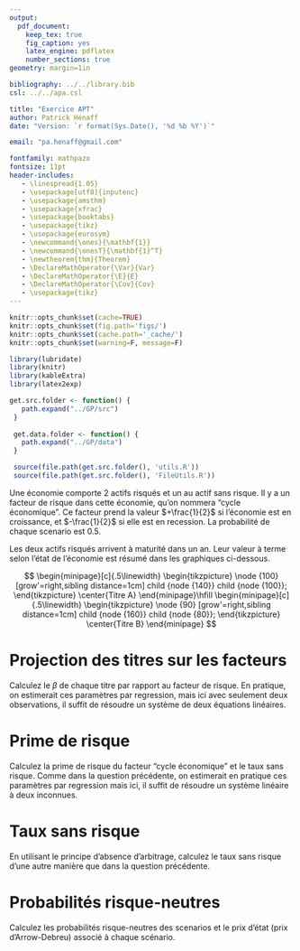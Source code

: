 ```yaml
---
output: 
  pdf_document:
    keep_tex: true
    fig_caption: yes
    latex_engine: pdflatex
    number_sections: true
geometry: margin=1in

bibliography: ../../library.bib
csl: ../../apa.csl

title: "Exercice APT"
author: Patrick Hénaff
date: "Version: `r format(Sys.Date(), '%d %b %Y')`"

email: "pa.henaff@gmail.com"

fontfamily: mathpazo
fontsize: 11pt
header-includes:
   - \linespread{1.05}
   - \usepackage[utf8]{inputenc}
   - \usepackage{amsthm}
   - \usepackage{xfrac}
   - \usepackage{booktabs}
   - \usepackage{tikz}
   - \usepackage{eurosym}
   - \newcommand{\ones}{\mathbf{1}}
   - \newcommand{\onesT}{\mathbf{1}^T}
   - \newtheorem{thm}{Theorem}
   - \DeclareMathOperator{\Var}{Var}
   - \DeclareMathOperator{\E}{E}
   - \DeclareMathOperator{\Cov}{Cov}
   - \usepackage{tikz}
---
```


```r
knitr::opts_chunk$set(cache=TRUE)
knitr::opts_chunk$set(fig.path='figs/')
knitr::opts_chunk$set(cache.path='_cache/')
knitr::opts_chunk$set(warning=F, message=F)

library(lubridate)
library(knitr)
library(kableExtra)
library(latex2exp)

get.src.folder <- function() {
   path.expand("../GP/src")
 }
 
 get.data.folder <- function() {
   path.expand("../GP/data")
 }

 source(file.path(get.src.folder(), 'utils.R'))
 source(file.path(get.src.folder(), 'FileUtils.R'))
```

Une économie comporte 2 actifs risqués et un au actif sans risque. 
Il y a un facteur de risque dans cette économie, qu'on nommera "cycle économique". Ce facteur prend
la valeur $+\frac{1}{2}$ si l'économie est en croissance, et $-\frac{1}{2}$ 
si elle est en recession. La probabilité de chaque scenario est $0.5$.

Les deux actifs risqués arrivent à maturité dans un an. Leur valeur 
à terme selon l'état de l'économie est résumé dans les graphiques ci-dessous.

$$
\begin{minipage}[c]{.5\linewidth}
   \begin{tikzpicture}
       \node {100} [grow'=right,sibling distance=1cm]
       child {node {140}}
       child {node {100}};
   \end{tikzpicture}
   \center{Titre A}
\end{minipage}\hfill
\begin{minipage}[c]{.5\linewidth}
   \begin{tikzpicture}
       \node {90} [grow'=right,sibling distance=1cm]
       child {node {160}}
       child {node {80}};
   \end{tikzpicture}
   \center{Titre B}
\end{minipage}
$$

# Projection des titres sur les facteurs

Calculez le $\beta$ de chaque titre par rapport au facteur de risque. 
En pratique, on estimerait ces paramètres par regression, mais ici avec seulement deux observations, il suffit de résoudre un système de deux équations linéaires.

# Prime de risque

Calculez la prime de risque du facteur "cycle économique" et le taux sans risque.
Comme dans la question précédente, on estimerait en pratique ces paramètres par
regression mais ici, il suffit de résoudre un système linéaire à deux inconnues.

# Taux sans risque

En utilisant le principe d'absence d'arbitrage, calculez le taux sans risque 
d'une autre manière que dans la question précédente.

# Probabilités risque-neutres

Calculez les probabilités risque-neutres des scenarios et le 
prix d'état (prix d'Arrow-Debreu) associé à chaque scénario.





